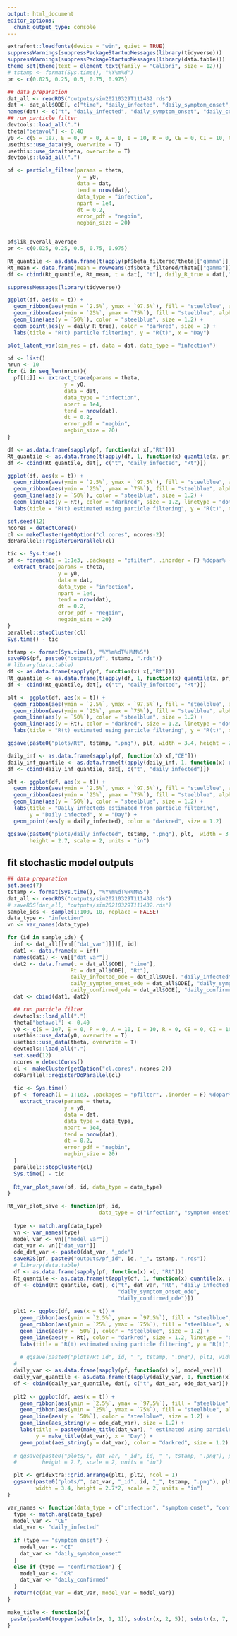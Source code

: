 ```yaml
---
output: html_document
editor_options: 
  chunk_output_type: console
---
```

```r
extrafont::loadfonts(device = "win", quiet = TRUE)
suppressWarnings(suppressPackageStartupMessages(library(tidyverse)))
suppressWarnings(suppressPackageStartupMessages(library(data.table)))
theme_set(theme(text = element_text(family = "Calibri", size = 12)))
# tstamp <- format(Sys.time(), "%Y%m%d")
pr <- c(0.025, 0.25, 0.5, 0.75, 0.975)

## data preparation
dat_all <- readRDS("outputs/sim20210329T111432.rds")
dat <- dat_all$ODE[, c("time", "daily_infected", "daily_symptom_onset", "daily_confirmed", "Rt")]
names(dat) <- c("t", "daily_infected", "daily_symptom_onset", "daily_confirmed", "Rt")
## run particle filter
devtools::load_all(".")
theta["betavol"] <- 0.40
y0 <- c(S = 1e7, E = 0, P = 0, A = 0, I = 10, R = 0, CE = 0, CI = 10, CR = 0)
usethis::use_data(y0, overwrite = T)
usethis::use_data(theta, overwrite = T)
devtools::load_all(".")

pf <- particle_filter(params = theta,
                      y = y0,
                      data = dat,
                      tend = nrow(dat),
                      data_type = "infection", 
                      npart = 1e4, 
                      dt = 0.2, 
                      error_pdf = "negbin",
                      negbin_size = 20)


pf$lik_overall_average
pr <- c(0.025, 0.25, 0.5, 0.75, 0.975)

Rt_quantile <- as.data.frame(t(apply(pf$beta_filtered/theta[["gamma"]], 1, function(x) {quantile(x, pr)})))
Rt_mean <- data.frame(mean = rowMeans(pf$beta_filtered/theta[["gamma"]]))
df <- cbind(Rt_quantile, Rt_mean, t = dat[, "t"], daily_R_true = dat[,"Rt"])

suppressMessages(library(tidyverse))

ggplot(df, aes(x = t)) +
  geom_ribbon(aes(ymin = `2.5%`, ymax = `97.5%`), fill = "steelblue", alpha = 0.4) +
  geom_ribbon(aes(ymin = `25%`, ymax = `75%`), fill = "steelblue", alpha = 0.6) +
  geom_line(aes(y = `50%`), color = "steelblue", size = 1.2) +
  geom_point(aes(y = daily_R_true), color = "darkred", size = 1) +
  labs(title = "R(t) particle filtering", y = "R(t)", x = "Day")

plot_latent_var(sim_res = pf, data = dat, data_type = "infection")

```

```r
pf <- list()
nrun <- 10
for (i in seq_len(nrun)){
  pf[[i]] <- extract_trace(params = theta, 
                  y = y0, 
                  data = dat, 
                  data_type = "infection",
                  npart = 1e4, 
                  tend = nrow(dat), 
                  dt = 0.2, 
                  error_pdf = "negbin", 
                  negbin_size = 20)
}

df <- as.data.frame(sapply(pf, function(x) x[,"Rt"]))
Rt_quantile <- as.data.frame(t(apply(df, 1, function(x) quantile(x, pr))))
df <- cbind(Rt_quantile, dat[, c("t", "daily_infected", "Rt")])

ggplot(df, aes(x = t)) +
  geom_ribbon(aes(ymin = `2.5%`, ymax = `97.5%`), fill = "steelblue", alpha = 0.3) +
  geom_ribbon(aes(ymin = `25%`, ymax = `75%`), fill = "steelblue", alpha = 0.6) +
  geom_line(aes(y = `50%`), color = "steelblue", size = 1.2) + 
  geom_line(aes(y = Rt), color = "darkred", size = 1.2, linetype = "dotted") + 
  labs(title = "R(t) estimated using particle filtering", y = "R(t)", x = "Day") 
```

```r
set.seed(12)
ncores = detectCores()
cl <- makeCluster(getOption("cl.cores", ncores-2))
doParallel::registerDoParallel(cl)

tic <- Sys.time()
pf <- foreach(i = 1:1e3, .packages = "pfilter", .inorder = F) %dopar% { 
  extract_trace(params = theta, 
                y = y0, 
                data = dat, 
                data_type = "infection",
                npart = 1e4, 
                tend = nrow(dat), 
                dt = 0.2, 
                error_pdf = "negbin", 
                negbin_size = 20)
}
parallel::stopCluster(cl)
Sys.time() - tic
```

```r
tstamp <- format(Sys.time(), "%Y%m%dT%H%M%S")
saveRDS(pf, paste0("outputs/pf", tstamp, ".rds"))
# library(data.table)
df <- as.data.frame(sapply(pf, function(x) x[,"Rt"]))
Rt_quantile <- as.data.frame(t(apply(df, 1, function(x) quantile(x, pr))))
df <- cbind(Rt_quantile, dat[, c("t", "daily_infected", "Rt")])

plt <- ggplot(df, aes(x = t)) +
  geom_ribbon(aes(ymin = `2.5%`, ymax = `97.5%`), fill = "steelblue", alpha = 0.4) +
  geom_ribbon(aes(ymin = `25%`, ymax = `75%`), fill = "steelblue", alpha = 0.6) +
  geom_line(aes(y = `50%`), color = "steelblue", size = 1.2) + 
  geom_line(aes(y = Rt), color = "darkred", size = 1.2, linetype = "dotted") + 
  labs(title = "R(t) estimated using particle filtering", y = "R(t)", x = "Day") 

ggsave(paste0("plots/Rt", tstamp, ".png"), plt, width = 3.4, height = 2.7, scale = 2, units = "in")

daily_inf <- as.data.frame(sapply(pf, function(x) x[,"CE"]))
daily_inf_quantile <- as.data.frame(t(apply(daily_inf, 1, function(x) quantile(x, pr))))
df <- cbind(daily_inf_quantile, dat[, c("t", "daily_infected")])

plt <- ggplot(df, aes(x = t)) +
  geom_ribbon(aes(ymin = `2.5%`, ymax = `97.5%`), fill = "steelblue", alpha = 0.4) +
  geom_ribbon(aes(ymin = `25%`, ymax = `75%`), fill = "steelblue", alpha = 0.6) +
  geom_line(aes(y = `50%`), color = "steelblue", size = 1.2) + 
  labs(title = "Daily infecteds estimated from particle filtering", 
       y = "Daily infected", x = "Day") +
  geom_point(aes(y = daily_infected), color = "darkred", size = 1.2)

ggsave(paste0("plots/daily_infected", tstamp, ".png"), plt,  width = 3.4, 
       height = 2.7, scale = 2, units = "in")
```

## fit stochastic model outputs
```r
## data preparation
set.seed(7)
tstamp <- format(Sys.time(), "%Y%m%dT%H%M%S")
dat_all <- readRDS("outputs/sim20210329T111432.rds")
# saveRDS(dat_all, "outputs/sim20210329T111432.rds")
sample_ids <- sample(1:100, 10, replace = FALSE)
data_type <- "infection"
vn <- var_names(data_type)

for (id in sample_ids) {
  inf <- dat_all[[vn[["dat_var"]]]][, id]
  dat1 <- data.frame(x = inf)
  names(dat1) <- vn[["dat_var"]]
  dat2 <- data.frame(t = dat_all$ODE[, "time"],
                    Rt = dat_all$ODE[, "Rt"], 
                    daily_infected_ode = dat_all$ODE[, "daily_infected"],
                    daily_symptom_onset_ode = dat_all$ODE[, "daily_symptom_onset"],
                    daily_confirmed_ode = dat_all$ODE[, "daily_confirmed"])
  dat <- cbind(dat1, dat2)

  ## run particle filter
  devtools::load_all(".")
  theta["betavol"] <- 0.40
  y0 <- c(S = 1e7, E = 0, P = 0, A = 10, I = 10, R = 0, CE = 0, CI = 10, CR = 0)
  usethis::use_data(y0, overwrite = T)
  usethis::use_data(theta, overwrite = T)
  devtools::load_all(".")
  set.seed(12)
  ncores = detectCores()
  cl <- makeCluster(getOption("cl.cores", ncores-2))
  doParallel::registerDoParallel(cl)
  
  tic <- Sys.time()
  pf <- foreach(i = 1:1e3, .packages = "pfilter", .inorder = F) %dopar% { 
    extract_trace(params = theta, 
                  y = y0, 
                  data = dat, 
                  data_type = data_type,
                  npart = 1e4, 
                  tend = nrow(dat), 
                  dt = 0.2, 
                  error_pdf = "negbin", 
                  negbin_size = 20)
  }
  parallel::stopCluster(cl)
  Sys.time() - tic
  
  Rt_var_plot_save(pf, id, data_type = data_type)
}  

```

```r
Rt_var_plot_save <- function(pf, id, 
                             data_type = c("infection", "symptom onset", "confirmation")) {
  
  type <- match.arg(data_type)
  vn <- var_names(type)
  model_var <- vn[["model_var"]]
  dat_var <- vn[["dat_var"]]
  ode_dat_var <- paste0(dat_var, "_ode")
  saveRDS(pf, paste0("outputs/pf_id", id, "_", tstamp, ".rds"))
  # library(data.table)
  df <- as.data.frame(sapply(pf, function(x) x[, "Rt"]))
  Rt_quantile <- as.data.frame(t(apply(df, 1, function(x) quantile(x, pr))))
  df <- cbind(Rt_quantile, dat[, c("t", dat_var, "Rt", "daily_infected_ode", 
                                   "daily_symptom_onset_ode", 
                                   "daily_confirmed_ode")])
  
  plt1 <- ggplot(df, aes(x = t)) +
    geom_ribbon(aes(ymin = `2.5%`, ymax = `97.5%`), fill = "steelblue", alpha = 0.4) +
    geom_ribbon(aes(ymin = `25%`, ymax = `75%`), fill = "steelblue", alpha = 0.6) +
    geom_line(aes(y = `50%`), color = "steelblue", size = 1.2) + 
    geom_line(aes(y = Rt), color = "darkred", size = 1.2, linetype = "dotted") + 
    labs(title = "R(t) estimated using particle filtering", y = "R(t)", x = "Day") 
  
    # ggsave(paste0("plots/Rt_id", id, "_", tstamp, ".png"), plt1, width = 3.4, height = 2.7, scale = 2, units = "in")
  # 
  daily_var <- as.data.frame(sapply(pf, function(x) x[, model_var]))
  daily_var_quantile <- as.data.frame(t(apply(daily_var, 1, function(x) quantile(x, pr))))
  df <- cbind(daily_var_quantile, dat[, c("t", dat_var, ode_dat_var)])
  
  plt2 <- ggplot(df, aes(x = t)) +
    geom_ribbon(aes(ymin = `2.5%`, ymax = `97.5%`), fill = "steelblue", alpha = 0.4) +
    geom_ribbon(aes(ymin = `25%`, ymax = `75%`), fill = "steelblue", alpha = 0.6) +
    geom_line(aes(y = `50%`), color = "steelblue", size = 1.2) + 
    geom_line(aes_string(y = ode_dat_var), size = 1.2) + 
    labs(title = paste0(make_title(dat_var), " estimated using particle filtering"), 
         y = make_title(dat_var), x = "Day") +
    geom_point(aes_string(y = dat_var), color = "darkred", size = 1.2) 
  
  # ggsave(paste0("plots/", dat_var, "_id", id, "_", tstamp, ".png"), plt2,  width = 3.4, 
  #        height = 2.7, scale = 2, units = "in")

  plt <- gridExtra::grid.arrange(plt1, plt2, ncol = 1)
  ggsave(paste0("plots/", dat_var, "_id", id, "_", tstamp, ".png"), plt,  
         width = 3.4, height = 2.7*2, scale = 2, units = "in")
}

var_names <- function(data_type = c("infection", "symptom onset", "confirmation")) {
  type <- match.arg(data_type)
  model_var <- "CE"
  dat_var <- "daily_infected"
  
  if (type == "symptom onset") {
    model_var <- "CI"
    dat_var <- "daily_symptom_onset"
  }
  else if (type == "confirmation") {
    model_var <- "CR"
    dat_var <- "daily_confirmed"
  }
  return(c(dat_var = dat_var, model_var = model_var))
}

make_title <- function(x){
 paste(paste0(toupper(substr(x, 1, 1)), substr(x, 2, 5)), substr(x, 7, nchar(x)))
} 
```
